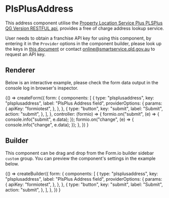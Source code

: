 
<Meta title="Components/Custom/PlsPlusAddress" />

# PlsPlusAddress

This address component utilise the [Property Location Service Plus PLSPlus QG Version RESTFUL api](https://servicesmadesimpler.govnet.qld.gov.au/wiki/display/PUB/DNRE+qld+only+address+lookup+service), provides a free of charge address lookup service.

User needs to obtain a franchise API key for using this component, by entering it in the `Provider` options in the component builder,
please look up the keys in [this document](https://www.qld.gov.au/_resources/matrix-documentation/components/form.io-guides/form.io-plsplusaddress-component) or contact [online@smartservice.qld.gov.au](mailto:online@smartservice.qld.gov.au) to request an API key.

## Renderer

Below is an interactive example, please check the form data output in the console log in browser's inspector.

<Canvas>
  <Story name="Renderer">
    {() =>
      createForm({
        form: {
          components: [
            {
              type: "plsplusaddress",
              key: "plsplusaddress",
              label: "PlsPlus Address field",
              providerOptions: {
                params: {
                  apiKey: "formiotest",
                },
              },
            },
            {
              type: "button",
              key: "submit",
              label: "Submit",
              action: "submit",
            },
          ],
        },
        controller: (formio) => {
          formio.on("submit", (e) => {
            console.info("submit", e.data);
          });
          formio.on("change", (e) => {
            console.info("change", e.data);
          });
        },
      })
    }
  </Story>
</Canvas>

## Builder

This component can be drag and drop from the Form.io builder sidebar `custom` group.
You can preview the component's settings in the example below.

<Canvas>
  <Story name="Builder">
    {() =>
      createBuilder({
        form: {
          components: [
            {
              type: "plsplusaddress",
              key: "plsplusaddress",
              label: "PlsPlus Address field",
              providerOptions: {
                params: {
                  apiKey: "formiotest",
                },
              },
            },
            {
              type: "button",
              key: "submit",
              label: "Submit",
              action: "submit",
            },
          ],
        },
      })
    }
  </Story>
</Canvas>
